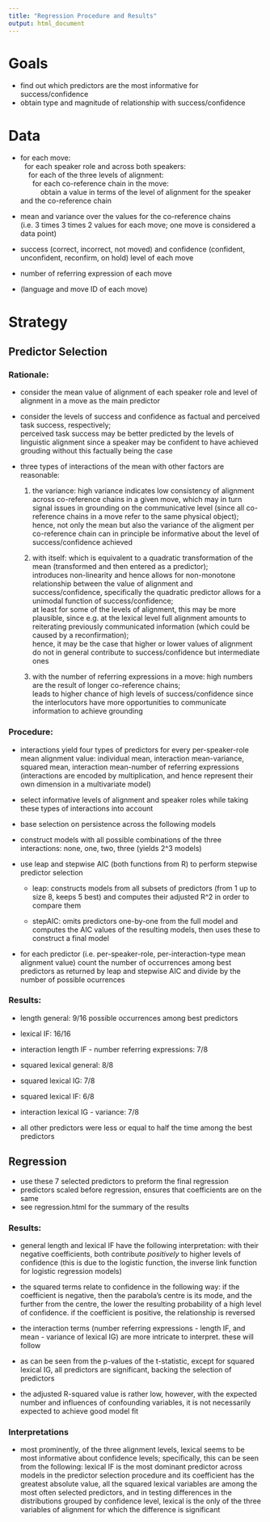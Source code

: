 ```yaml
---
title: "Regression Procedure and Results"
output: html_document
---
```


# Goals
	
* find out which predictors are the most informative for success/confidence
* obtain type and magnitude of relationship with success/confidence



# Data

* for each move:  
&nbsp;&nbsp;for each speaker role and across both speakers:  
&nbsp;&nbsp;&nbsp;&nbsp;for each of the three levels of alignment:  
&nbsp;&nbsp;&nbsp;&nbsp;&nbsp;&nbsp;for each co-reference chain in the move:  
&nbsp;&nbsp;&nbsp;&nbsp;&nbsp;&nbsp;&nbsp;&nbsp;&nbsp;&nbsp;obtain a value in terms of the level of alignment for the speaker and the co-reference chain

* mean and variance over the values for the co-reference chains  
(i.e. 3 times 3 times 2 values for each move; one move is considered a data point)

	
* success (correct, incorrect, not moved) and confidence (confident, unconfident, reconfirm, on hold) level of each move

* number of referring expression of each move

* (language and move ID of each move)


# Strategy

## Predictor Selection

### Rationale:

* consider the mean value of alignment of each speaker role and level of alignment in a move as the main predictor
	
* consider the levels of success and confidence as factual and perceived task success, respectively;  
perceived task success may be better predicted by the levels of linguistic alignment since a speaker may be confident to have achieved grouding without this factually being the case

* three types of interactions of the mean with other factors are reasonable:  
  
    1. the variance: high variance indicates low consistency of alignment across              co-reference chains in a given move, which may in turn signal issues in grounding on      the communicative level (since all co-reference chains in a move refer to the same        physical object);  
    hence, not only the mean but also the variance of the aligment per co-reference chain     can in principle be informative about the level of success/confidence achieved

    2. with itself: which is equivalent to a quadratic transformation of the mean             (transformed and then entered as a predictor);  
    introduces non-linearity and hence allows for non-monotone relationship between the       value of alignment and success/confidence, specifically the quadratic predictor allows     for a unimodal function of success/confidence;  
    at least for some of the levels of alignment, this may be more plausible, since e.g.      at the lexical level full alignment amounts to reiterating previously communicated        information (which could be caused by a reconfirmation);  
    hence, it may be the case that higher or lower values of alignment do not in general      contribute to success/confidence but intermediate ones

    3. with the number of referring expressions in a move: high numbers are the result of     longer co-reference chains;  
    leads to higher chance of high levels of success/confidence since the interlocutors       have more opportunities to communicate information to achieve grounding

### Procedure:
* interactions yield four types of predictors for every per-speaker-role mean alignment value: individual mean, interaction mean-variance, squared mean, interaction mean-number of referring expressions (interactions are encoded by multiplication, and hence represent their own dimension in a multivariate model)

* select informative levels of alignment and speaker roles while taking these types of interactions into account

* base selection on persistence across the following models

* construct models with all possible combinations of the three interactions: none, one, two, three (yields 2^3 models)

* use leap and stepwise AIC (both functions from R) to perform stepwise predictor selection  

    - leap: constructs models from all subsets of predictors (from 1 up to size 8, keeps 5     best) and computes their adjusted R^2 in order to compare them
  
    - stepAIC: omits predictors one-by-one from the full model and computes the AIC values     of the resulting models, then uses these to construct a final model
	
* for each predictor (i.e. per-speaker-role, per-interaction-type mean alignment value) count the number of occurrences among
		best predictors as returned by leap and stepwise AIC and divide by the number of possible ocurrences

### Results:
- length general: 9/16 possible occurrences among best predictors
- lexical IF: 16/16 
- interaction length IF - number referring expressions: 7/8
- squared lexical general: 8/8
- squared lexical IG: 7/8
- squared lexical IF: 6/8
- interaction lexical IG - variance: 7/8

- all other predictors were less or equal to half the time among the best predictors
				
	
## Regression

* use these 7 selected predictors to preform the final regression
* predictors scaled before regression, ensures that coefficients are on the same
* see regression.html for the summary of the results

### Results:

  - general length and lexical IF have the following interpretation: with their negative coefficients, both contribute _positively_ to higher levels of confidence (this is due to the logistic function, the inverse link function for logistic regression models)
    
  - the squared terms relate to confidence in the following way: if the coefficient is negative, then the parabola's centre is its mode, and the further from the centre, the lower the resulting probability of a high level of confidence. if the coefficient is positive, the relationship is reversed
    
  - the interaction terms (number referring expressions - length IF, and mean - variance of lexical IG) are more intricate to interpret. these will follow
    
  - as can be seen from the p-values of the t-statistic, except for squared lexical IG, all predictors are significant, backing the selection of predictors
  
  - the adjusted R-squared value is rather low, however, with the expected number and influences of confounding variables, it is not necessarily expected to achieve good model fit
  
### Interpretations

  - most prominently, of the three alignment levels, lexical seems to be most informative about confidence levels; specifically, this can be seen from the following: lexical IF is the most dominant predictor across models in the predictor selection procedure and its coefficient has the greatest absolute value, all the squared lexical variables are among the most often selected predictors, and in testing differences in the distributions grouped by confidence level, lexical is the only of the three variables of alignment for which the difference is significant
    
    




